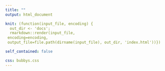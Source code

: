 ```yaml
---
title: ""
output: html_document

knit: (function(input_file, encoding) {
  out_dir <- 'docs';
  rmarkdown::render(input_file,
 encoding=encoding,
 output_file=file.path(dirname(input_file), out_dir, 'index.html'))})

self_contained: false

css: bubbys.css
---
```

<html>
  <head>
  <script src="script.js" async>
  </script>
  </head>
  <body>
    <div id="sketchpad"></div>
  </body>
</html>
